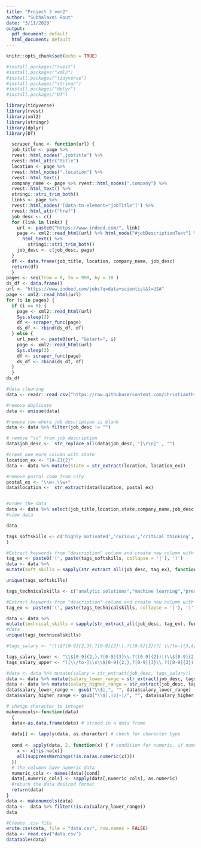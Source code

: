 ```yaml
---
title: "Project 3 ver2"
author: "Subhalaxmi Rout"
date: "3/11/2020"
output:
  pdf_document: default
  html_document: default
---
```


```r
knitr::opts_chunk$set(echo = TRUE)
```

```r
#install.packages("rvest")
#install.packages("xml2")
#install.packages("tidyverse")
#install.packages("stringr")
#install.packages("dplyr")
#install.packages("DT")
```

```r
library(tidyverse)
library(rvest)
library(xml2)
library(stringr)
library(dplyr)
library(DT)
```

```r
  scraper_func <- function(url) {
  job_title <- page %>% 
  rvest::html_nodes(".jobtitle") %>%
  rvest::html_attr("title")
  location <- page %>%
  rvest::html_nodes(".location") %>%
  rvest::html_text()
  company_name <- page %>% rvest::html_nodes(".company") %>%
  rvest::html_text() %>%
  stringi::stri_trim_both()  
  links <- page %>% 
  rvest::html_nodes('[data-tn-element="jobTitle"]') %>%
  rvest::html_attr("href")
  job_desc <- c()
  for (link in links) {
    url <- paste0("https://www.indeed.com/", link)
    page <- xml2::read_html(url) %>% html_node("#jobDescriptionText") %>%
      html_text() %>%
        stringi::stri_trim_both()
    job_desc <- c(job_desc, page)
  }
  df <- data.frame(job_title, location, company_name, job_desc)
  return(df)
  }
pages <- seq(from = 0, to = 990, by = 10 )
ds_df <- data.frame()
url <- "https://www.indeed.com/jobs?q=data+scientist&l=USA"
page <- xml2::read_html(url)
for (i in pages) {
  if (i == 0) {
    page <- xml2::read_html(url)
    Sys.sleep(3)
    df <- scraper_func(page)
    ds_df <- rbind(ds_df, df)
  } else {
    url_next <- paste0(url, "&start=", i)
    page <- xml2::read_html(url)
    Sys.sleep(3)
    df <- scraper_func(page)
    ds_df <- rbind(ds_df, df)
  }
  }
ds_df
```


```r
#data cleaning
data <- readr::read_csv("https://raw.githubusercontent.com/christianthieme/MSDS-DATA607/master/indeed_scrape.csv")

#remove duplicate
data <- unique(data)

#remove row where job description is blank
data <- data %>% filter(job_desc != "")

# remove "\n" from job description
data$job_desc <-  str_replace_all(data$job_desc, "[\r\n]" , "")

#creat one more column with state
location_ex <- "[A-Z]{2}"
data <- data %>% mutate(state = str_extract(location, location_ex))

#remove postal code from city
postal_ex <- "\\w+.\\w+"
data$location <-  str_extract(data$location, postal_ex)


#order the data
data <- data %>% select(job_title,location,state,company_name,job_desc)
#view data

data
```

```r

tags_softskills <- c('highly motivated','curious','critical thinking', 'problem solving', 'business sense', 'creativity','collaboration',"enthusiastic over-achievers","interpersonal skills","analytical thinker","passionate","humble","resourceful", "work independently","driving on-time","ability to think outside-the-box","communication","communicate","solve the business problem","decision-making"
)

#Extract keywords from "description" column and create new column with keywords
tag_ex <- paste0('(', paste(tags_softskills, collapse = '|'), ')')
data <- data %>%
mutate(soft_skills = sapply(str_extract_all(job_desc, tag_ex), function(x) paste(x, collapse=',')))

unique(tags_softskills)
```






```r
tags_technicalskills <- c("analytic solutions","machine learning","predictive modeling","database systems","clinical decision engines", "algorithms", "NLP/ML", "SQL",  "MongoDB","DynamoDB", "R,","Python","dplyr","GGPlot", "Pandas","OLS","MLE","Machine Learning",  "Decision Tree/Random Forest","AI" , "Visualization","A/B tests set-up","Reporting","analysis",  "data visualizations","numpy", "scipy","scikit-learn", "tensorflow","pytorch" , "keras","genism", "vowpal wabbit","Heap.io","Google Analytics","Big Data","Business Analytics","Oracle","Relational Database Management System (RDMS)","Statistical Programming Language","Regression","Decision Trees","K-Means","Tableau","looker","R Programming" ,"Microsoft Office" , "SPSS","No-SQL", "Cassandra","Hadoop", "Pig","Hive", "HPCC Systems","Javascript" , "Java","PowerBI","Linux","TensorFlow", "Keras","Shiny","Artificial Intelligence","NLP", "Tesseract","Jenkins CI/CD", "Azure","logistic regression","k-means clustering","decision forests", "JavaScript","Cloud data", "MATLAB","Excel", "Jupyter","Gurobi","Arena","agile", "Git","Github" ,"SNR signals", "Qlikview","Business Intelligence", "supply chain","D3", "big data")

#Extract keywords from "description" column and create new column with keywords
tag_ex <- paste0('(', paste(tags_technicalskills, collapse = '|'), ')')

data <- data %>%
mutate(technical_skills = sapply(str_extract_all(job_desc, tag_ex), function(x) paste(x, collapse=',')))
#data
unique(tags_technicalskills)
```

```r

#tags_salary <- "(\\$?[0-9]{2,3},?[0-9]{3}\\.?([0-9]{2})?[ \\/to-]{3,4}\\$?[0-9]{2,3},?[0-9]{3}\\.?([0-9]{2})?)|([0-9]{2,3},?[0-9]{3})[:space:].\\/"

tags_salary_lower <- "\\$[0-9]{2,},?[0-9]{3}\\.?([0-9]{2})|(\\$[0-9]{2,3},?[0-9]{3})"
tags_salary_upper <- "([\\/to-]\\s\\$[0-9]{2,},?[0-9]{3}\\.?([0-9]{2}))|([\\/to-]\\s\\$[0-9]{2,},?[0-9]{3})"

#data <- data %>% mutate(salary = str_extract(job_desc, tags_salary))
data <- data %>% mutate(salary_lower_range = str_extract(job_desc, tags_salary_lower))
data <- data %>% mutate(salary_higher_range = str_extract(job_desc, tags_salary_upper))
data$salary_lower_range <- gsub("\\$|,", "", data$salary_lower_range)
data$salary_higher_range <- gsub("\\$|,|o|-|/", "", data$salary_higher_range)

# change character to integer
makenumcols<-function(data)
  {
  data<-as.data.frame(data) # stroed in a data frame
  
  data[] <- lapply(data, as.character) # check for character type
  
  cond <- apply(data, 2, function(x) { # condition for numeric, if numeric value True or else False
    x <- x[!is.na(x)]
    all(suppressWarnings(!is.na(as.numeric(x))))
  })
  # the columns have numeric data
  numeric_cols <- names(data)[cond]
  data[,numeric_cols] <- sapply(data[,numeric_cols], as.numeric)
  #return the data desired format
  return(data)
}
data <- makenumcols(data)
data <-  data %>% filter(!is.na(salary_lower_range))
data
```


```r
#Create .csv file
write.csv(data, file = "data.csv", row.names = FALSE)
data <- read.csv("data.csv")
datatable(data)
```

```r


```


